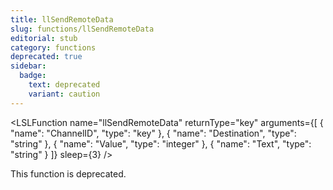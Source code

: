```yaml
---
title: llSendRemoteData
slug: functions/llSendRemoteData
editorial: stub
category: functions
deprecated: true
sidebar:
  badge:
    text: deprecated
    variant: caution
---
```


<LSLFunction
	name="llSendRemoteData"
	returnType="key"
	arguments={[
	{
		"name": "ChannelID",
		"type": "key"
	},
	{
		"name": "Destination",
		"type": "string"
	},
	{
		"name": "Value",
		"type": "integer"
	},
	{
		"name": "Text",
		"type": "string"
	}
]}
	sleep={3}
/>

This function is deprecated.
